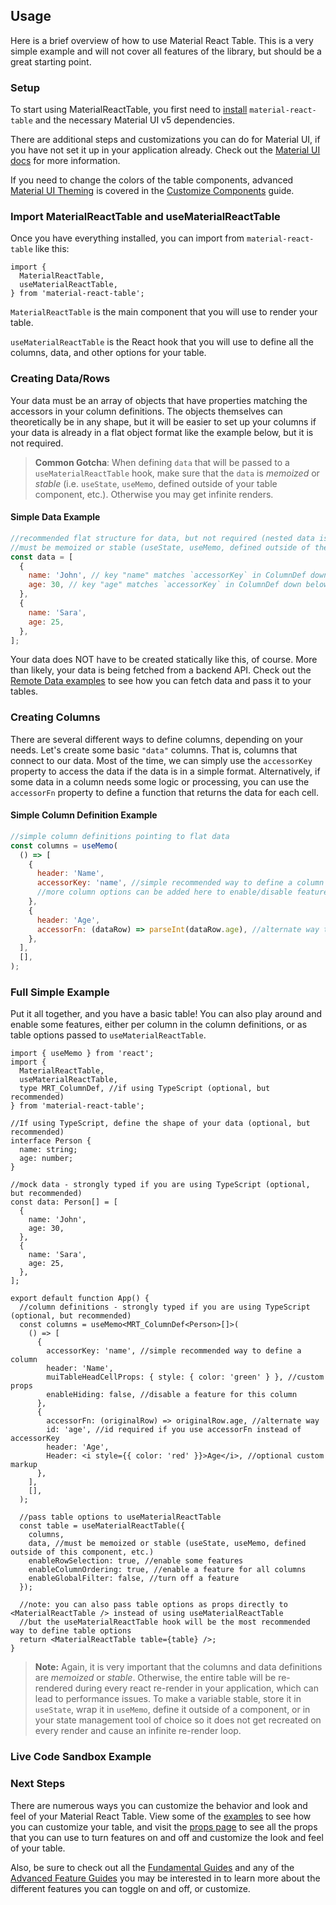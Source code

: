 
<Head>
  <title>Usage - Material React Table V2 Docs</title>
  <meta
    name="description"
    content="A brief overview of how to use material-react-table and create columns and data"
  />
</Head>

## Usage

Here is a brief overview of how to use Material React Table. This is a very simple example and will not cover all features of the library, but should be a great starting point.

### Setup

To start using MaterialReactTable, you first need to [install](/docs/getting-started/install) `material-react-table` and the necessary Material UI v5 dependencies.

There are additional steps and customizations you can do for Material UI, if you have not set it up in your application already. Check out the [Material UI docs](https://mui.com/material-ui/getting-started/installation/) for more information.

If you need to change the colors of the table components, advanced [Material UI Theming](https://mui.com/material-ui/customization/default-theme/) is covered in the [Customize Components](/docs/guides/customize-components#material-ui-theme) guide.

### Import MaterialReactTable and useMaterialReactTable

Once you have everything installed, you can import from `material-react-table` like this:

```tsx
import {
  MaterialReactTable,
  useMaterialReactTable,
} from 'material-react-table';
```

`MaterialReactTable` is the main component that you will use to render your table.

`useMaterialReactTable` is the React hook that you will use to define all the columns, data, and other options for your table.

### Creating Data/Rows

Your data must be an array of objects that have properties matching the accessors in your column definitions. The objects themselves can theoretically be in any shape, but it will be easier to set up your columns if your data is already in a flat object format like the example below, but it is not required.

> **Common Gotcha**: When defining `data` that will be passed to a `useMaterialReactTable` hook, make sure that the `data` is _memoized_ or _stable_ (i.e. `useState`, `useMemo`, defined outside of your table component, etc.). Otherwise you may get infinite renders.

#### Simple Data Example

```jsx
//recommended flat structure for data, but not required (nested data is fine, but takes more setup in column definitions)
//must be memoized or stable (useState, useMemo, defined outside of the component, etc.)
const data = [
  {
    name: 'John', // key "name" matches `accessorKey` in ColumnDef down below
    age: 30, // key "age" matches `accessorKey` in ColumnDef down below
  },
  {
    name: 'Sara',
    age: 25,
  },
];
```

Your data does NOT have to be created statically like this, of course. More than likely, your data is being fetched from a backend API. Check out the [Remote Data examples](/docs/examples/react-query) to see how you can fetch data and pass it to your tables.

### Creating Columns

There are several different ways to define columns, depending on your needs. Let's create some basic `"data"` columns. That is, columns that connect to our data. Most of the time, we can simply use the `accessorKey` property to access the data if the data is in a simple format. Alternatively, if some data in a column needs some logic or processing, you can use the `accessorFn` property to define a function that returns the data for each cell.

#### Simple Column Definition Example

```jsx
//simple column definitions pointing to flat data
const columns = useMemo(
  () => [
    {
      header: 'Name',
      accessorKey: 'name', //simple recommended way to define a column
      //more column options can be added here to enable/disable features, customize look and feel, etc.
    },
    {
      header: 'Age',
      accessorFn: (dataRow) => parseInt(dataRow.age), //alternate way to access data if processing logic is needed
    },
  ],
  [],
);
```

### Full Simple Example

Put it all together, and you have a basic table! You can also play around and enable some features, either per column in the column definitions, or as table options passed to `useMaterialReactTable`.

```tsx
import { useMemo } from 'react';
import {
  MaterialReactTable,
  useMaterialReactTable,
  type MRT_ColumnDef, //if using TypeScript (optional, but recommended)
} from 'material-react-table';

//If using TypeScript, define the shape of your data (optional, but recommended)
interface Person {
  name: string;
  age: number;
}

//mock data - strongly typed if you are using TypeScript (optional, but recommended)
const data: Person[] = [
  {
    name: 'John',
    age: 30,
  },
  {
    name: 'Sara',
    age: 25,
  },
];

export default function App() {
  //column definitions - strongly typed if you are using TypeScript (optional, but recommended)
  const columns = useMemo<MRT_ColumnDef<Person>[]>(
    () => [
      {
        accessorKey: 'name', //simple recommended way to define a column
        header: 'Name',
        muiTableHeadCellProps: { style: { color: 'green' } }, //custom props
        enableHiding: false, //disable a feature for this column
      },
      {
        accessorFn: (originalRow) => originalRow.age, //alternate way
        id: 'age', //id required if you use accessorFn instead of accessorKey
        header: 'Age',
        Header: <i style={{ color: 'red' }}>Age</i>, //optional custom markup
      },
    ],
    [],
  );

  //pass table options to useMaterialReactTable
  const table = useMaterialReactTable({
    columns,
    data, //must be memoized or stable (useState, useMemo, defined outside of this component, etc.)
    enableRowSelection: true, //enable some features
    enableColumnOrdering: true, //enable a feature for all columns
    enableGlobalFilter: false, //turn off a feature
  });

  //note: you can also pass table options as props directly to <MaterialReactTable /> instead of using useMaterialReactTable
  //but the useMaterialReactTable hook will be the most recommended way to define table options
  return <MaterialReactTable table={table} />;
}
```

> **Note:** Again, it is very important that the columns and data definitions are _memoized_ or _stable_. Otherwise, the entire table will be re-rendered during every react re-render in your application, which can lead to performance issues. To make a variable stable, store it in `useState`, wrap it in `useMemo`, define it outside of a component, or in your state management tool of choice so it does not get recreated on every render and cause an infinite re-render loop.

### Live Code Sandbox Example

<SimpleCodeSandbox />

### Next Steps

There are numerous ways you can customize the behavior and look and feel of your Material React Table. View some of the [examples](/docs/examples) to see how you can customize your table, and visit the [props page](/docs/api/table-options) to see all the props that you can use to turn features on and off and customize the look and feel of your table.

Also, be sure to check out all the [Fundamental Guides](/docs/guides#fundamentals) and any of the [Advanced Feature Guides](/docs/guides#feature-guides) you may be interested in to learn more about the different features you can toggle on and off, or customize.
